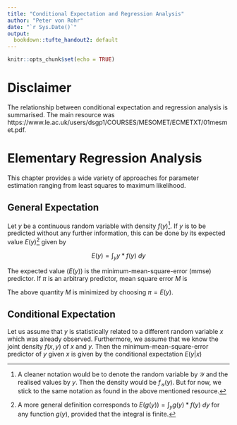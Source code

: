 ```yaml
---
title: "Conditional Expectation and Regression Analysis"
author: "Peter von Rohr"
date: "`r Sys.Date()`"
output:
  bookdown::tufte_handout2: default
---
```


```r
knitr::opts_chunk$set(echo = TRUE)
```

# Disclaimer
The relationship between conditional expectation and regression analysis is summarised. The main resource was https://www.le.ac.uk/users/dsgp1/COURSES/MESOMET/ECMETXT/01mesmet.pdf. 


# Elementary Regression Analysis
This chapter provides a wide variety of approaches for parameter estimation ranging from least squares to maximum likelihood. 


## General Expectation
Let $y$ be a continuous random variable with density $f(y)$^[A cleaner notation would be to denote the random variable by $\mathcal{Y}$ and the realised values by $y$. Then the density would be $f_{\mathcal{Y}}(y)$. But for now, we stick to the same notation as found in the above mentioned resource.]. If $y$ is to be predicted without any further information, this can be done by its expected value $E(y)$^[A more general definition corresponds to $E(g(y)) = \int_y g(y) * f(y)\ dy$ for any function $g(y)$, provided that the integral is finite.] given by 

$$E(y) = \int_y y * f(y)\ dy$$

The expected value ($E(y)$) is the minimum-mean-square-error (mmse) predictor. If $\pi$ is an arbitrary predictor, mean square error $M$ is 

\begin{align}
M  &=  \int_y (y - \pi)^2 f(y)\ dy \notag \\
   &=  E\{(y - \pi)^2 \} \notag \\
   &=  E(y^2) - 2\pi E(y) + \pi^2
(\#eq:mmse)   
\end{align}

The above quantity $M$ is minimized by choosing $\pi = E(y)$. 

## Conditional Expectation
Let us assume that $y$ is statistically related to a different random variable $x$ which was already observed. Furthermore, we assume that we know the joint density $f(x, y)$ of $x$ and $y$. Then the minimum-mean-square-error predictor of $y$ given $x$ is given by the conditional expectation $E(y|x)$

\begin{equation}
E(y|x) = \int_y y * f(y|x)\ dy = \int_y y * \frac{f(x, y)}{f(x)}\ dy
(\#eq:cond-exp)
\end{equation}
<!--
with $$f(x) = \int_y f(x, y)\ dy$$ is the marignal density of $x$. 

The following proposition shows a propertiy of the conditional expectation. 


```proposition
Let $\hat{y} = \hat{y}(x) = E(y|x)$ be the conditional expectation of $y$ given $x$. Then $E\left[(y - \hat{y})^2 \right] \le E\left[ (y - \pi)^2\right]$ where $\pi = \pi(x)$ is any other function of $x$.
```


```proof
Consider

$$
E \{(y - \pi)^2 \}  =  E \left[\{(y-\hat{y})+(\hat{y} - \pi) \}^2 \right]
$$

```
-->

